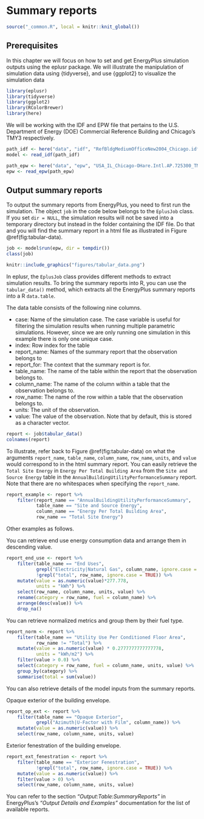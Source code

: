 # Summary reports {#summary}

```r
source("_common.R", local = knitr::knit_global())
```

## Prerequisites

In this chapter we will focus on how to set and get EnergyPlus simulation
outputs using the eplusr package. We will illustrate the manipulation of
simulation data using {tidyverse}, and use {ggplot2} to visualize the simulation
data

```r
library(eplusr)
library(tidyverse)
library(ggplot2)
library(RColorBrewer)
library(here)
```

We will be working with the IDF and EPW file that pertains to the U.S.
Department of Energy (DOE) Commercial Reference Building and Chicago's TMY3
respectively.

```r
path_idf <- here("data", "idf", "RefBldgMediumOfficeNew2004_Chicago.idf")
model <- read_idf(path_idf)

path_epw <- here("data", "epw", "USA_IL_Chicago-OHare.Intl.AP.725300_TMY3.epw")
epw <- read_epw(path_epw)
```

## Output summary reports

To output the summary reports from EnergyPlus, you need to first run the
simulation. The object `job` in the code below belongs to the `EplusJob` class.
If you set `dir = NULL`, the simulation results will not be saved into a
temporary directory but instead in the folder containing the IDF file. Do that
and you will find the summary report in a html file as illustrated in Figure
\@ref(fig:tabular-data).

```r
job <- model$run(epw, dir = tempdir())
class(job)
```

```r
knitr::include_graphics("figures/tabular_data.png")
```

In eplusr, the `EplusJob` class provides different methods to extract simulation
results. To bring the summary reports into R, you can use the `tabular_data()`
method, which extracts all the EnergyPlus summary reports into a R `data.table`.

The data table consists of the following nine columns.

-   case: Name of the simulation case. The case variable is useful for filtering
    the simulation results when running multiple parametric simulations.
    However, since we are only running one simulation in this example there is
    only one unique case.
-   index: Row index for the table
-   report_name: Names of the summary report that the observation belongs to
-   report_for: The context that the summary report is for.
-   table_name: The name of the table within the report that the observation
    belongs to.
-   column_name: The name of the column within a table that the observation
    belongs to.
-   row_name: The name of the row within a table that the observation belongs
    to.
-   units: The unit of the observation.
-   value: The value of the observation. Note that by default, this is stored as
    a character vector.

```r
report <- job$tabular_data()
colnames(report)
```

To illustrate, refer back to Figure \@ref(fig:tabular-data) on what the
arguments `report_name`, `table_name`, `column_name`, `row_name`, `units`, and
`value` would correspond to in the html summary report. You can easily retrieve
the `Total Site Energy` in `Energy Per Total Building Area` from the
`Site and Source Energy` table in the `AnnualBuildingUtilityPerformanceSummary`
report. Note that there are no whitespaces when specifying the `report_name`.

```r
report_example <- report %>%
    filter(report_name == "AnnualBuildingUtilityPerformanceSummary", 
           table_name == "Site and Source Energy",
           column_name == "Energy Per Total Building Area",
           row_name == "Total Site Energy")
```

Other examples as follows.

You can retrieve end use energy consumption data and arrange them in descending
value.

```r
report_end_use <- report %>%
    filter(table_name == "End Uses", 
           grepl("Electricity|Natural Gas", column_name, ignore.case = TRUE),
           !grepl("total", row_name, ignore.case = TRUE)) %>%
    mutate(value = as.numeric(value)*277.778,
           units = "kWh") %>%
    select(row_name, column_name, units, value) %>%
    rename(category = row_name, fuel = column_name) %>%
    arrange(desc(value)) %>%
    drop_na()
```

You can retrieve normalized metrics and group them by their fuel type.

```r
report_norm <- report %>%
    filter(table_name == "Utility Use Per Conditioned Floor Area",
           row_name != "Total") %>%
    mutate(value = as.numeric(value) * 0.2777777777777778,
           units = "kWh/m2") %>%
    filter(value > 0.0) %>%
    select(category = row_name, fuel = column_name, units, value) %>%
    group_by(category) %>%
    summarise(total = sum(value))

```

You can also retrieve details of the model inputs from the summary reports.

Opaque exterior of the building envelope.

```r
report_op_ext <- report %>%
    filter(table_name == "Opaque Exterior",
           grepl("Azimuth|U-Factor with Film", column_name)) %>%
    mutate(value = as.numeric(value)) %>%
    select(row_name, column_name, units, value) 
```

Exterior fenestration of the building envelope.

```r
report_ext_fenestration <- report %>%
    filter(table_name == "Exterior Fenestration",
           !grepl("total", row_name, ignore.case = TRUE)) %>%
    mutate(value = as.numeric(value)) %>%
    filter(value > 0) %>%
    select(row_name, column_name, units, value)
```

You can refer to the section *"Output:Table:SummaryReports"* in EnergyPlus's
*"Output Details and Examples"* documentation for the list of available reports.
